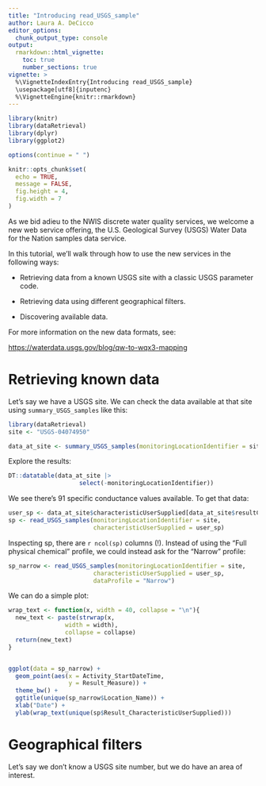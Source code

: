 ```yaml
---
title: "Introducing read_USGS_sample"
author: Laura A. DeCicco
editor_options: 
  chunk_output_type: console
output:
  rmarkdown::html_vignette:
    toc: true
    number_sections: true
vignette: >
  %\VignetteIndexEntry{Introducing read_USGS_sample}
  \usepackage[utf8]{inputenc}
  %\VignetteEngine{knitr::rmarkdown}
---
```



```r
library(knitr)
library(dataRetrieval)
library(dplyr)
library(ggplot2)

options(continue = " ")

knitr::opts_chunk$set(
  echo = TRUE,
  message = FALSE,
  fig.height = 4,
  fig.width = 7
)
```

As we bid adieu to the NWIS discrete water quality services, we welcome a new web service offering, the U.S. Geological Survey (USGS) Water Data for the Nation samples data service.

In this tutorial, we'll walk through how to use the new services in the following ways:

* Retrieving data from a known USGS site with a classic USGS parameter code.

* Retrieving data using different geographical filters.

* Discovering available data.

For more information on the new data formats, see:

<https://waterdata.usgs.gov/blog/qw-to-wqx3-mapping>

# Retrieving known data

Let's say we have a USGS site. We can check the data available at that site using `summary_USGS_samples` like this:

```r
library(dataRetrieval)
site <- "USGS-04074950"

data_at_site <- summary_USGS_samples(monitoringLocationIdentifier = site)

```

Explore the results:

```r
DT::datatable(data_at_site |> 
                    select(-monitoringLocationIdentifier))
```

We see there's 91 specific conductance values available. To get that data:

```r
user_sp <- data_at_site$characteristicUserSupplied[data_at_site$resultCount == 91]
sp <- read_USGS_samples(monitoringLocationIdentifier = site,
                        characteristicUserSupplied = user_sp)
```

Inspecting sp, there are `r ncol(sp)` columns (!). Instead of using the "Full physical chemical" profile, we could instead ask for the "Narrow" profile:

```r
sp_narrow <- read_USGS_samples(monitoringLocationIdentifier = site,
                        characteristicUserSupplied = user_sp,
                        dataProfile = "Narrow")
```

We can do a simple plot:

```r
wrap_text <- function(x, width = 40, collapse = "\n"){
  new_text <- paste(strwrap(x, 
                width = width),
                collapse = collapse)
  return(new_text)
}


ggplot(data = sp_narrow) +
  geom_point(aes(x = Activity_StartDateTime,
                 y = Result_Measure)) +
  theme_bw() +
  ggtitle(unique(sp_narrow$Location_Name)) +
  xlab("Date") +
  ylab(wrap_text(unique(sp$Result_CharacteristicUserSupplied)))

```


# Geographical filters

Let's say we don't know a USGS site number, but we do have an area of interest. 


